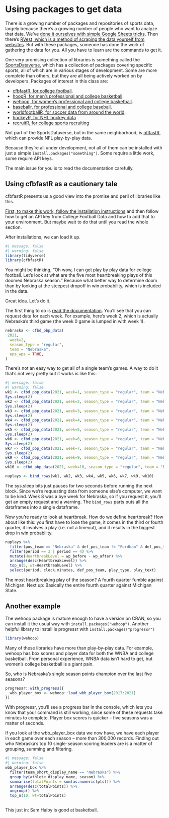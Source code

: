 # Using packages to get data

There is a growing number of packages and repositories of sports data, largely because there's a growing number of people who want to analyze that data. We've [done it ourselves with simple Google Sheets tricks](http://mattwaite.github.io/sports/data-structures-and-types.html#a-simple-way-to-get-data). Then there's [RVest, which is a method of scraping the data yourself from websites](http://mattwaite.github.io/sports/intro-to-rvest.html). But with these packages, someone has done the work of gathering the data for you. All you have to learn are the commands to get it.

One very promising collection of libraries is something called the [SportsDataverse](https://sportsdataverse.org/), which has a collection of packages covering specific sports, all of which are in various stages of development. Some are more complete than others, but they are all being actively worked on by developers. Packages of interest in this class are: 

* [cfbfastR, for college football](https://saiemgilani.github.io/cfbfastR/).
* [hoopR, for men's professional and college basketball](https://saiemgilani.github.io/hoopR/).
* [wehoop, for women's professional and college basketball](https://saiemgilani.github.io/wehoop/).
* [baseballr, for professional and college baseball](https://billpetti.github.io/baseballr/).
* [worldfootballR, for soccer data from around the world](https://jaseziv.github.io/worldfootballR/).
* [hockeyR, for NHL hockey data](https://hockeyr.netlify.app/)
* [recruitR, for college sports recruiting](https://saiemgilani.github.io/recruitR/)

Not part of the SportsDataverse, but in the same neighborhood, is [nflfastR](https://www.nflfastr.com/), which can provide NFL play-by-play data. 

Because they're all under development, not all of them can be installed with just a simple `install.packages("something")`. Some require a little work, some require API keys. 

The main issue for you is to read the documentation carefully. 

## Using cfbfastR as a cautionary tale

cfbfastR presents us a good view into the promise and peril of libraries like this. 

[First, to make this work, follow the installation instructions](https://saiemgilani.github.io/cfbfastR/) and then follow how to get an API key from College Football Data and how to add that to your environment. But maybe wait to do that until you read the whole section. 

After installations, we can load it up. 

```r
#| message: false
#| warning: false
library(tidyverse)
library(cfbfastR)
```

You might be thinking, "Oh wow, I can get play by play data for college football. Let's look at what are the five most heartbreaking plays of this doomed Nebraska season." Because what better way to determine doom than by looking at the steepest dropoff in win probability, which is included in the data. 

Great idea. Let's do it.

The first thing to do is [read the documentation](https://saiemgilani.github.io/cfbfastR/reference/cfbd_pbp_data.html). You'll see that you can request data for each week. For example, here's week 2, which is actually Nebraska's third game (the week 0 game is lumped in with week 1).

```r
nebraska <- cfbd_pbp_data(
 2021,
  week=2, 
  season_type = "regular",
  team = "Nebraska",
  epa_wpa = TRUE,
)
```

There's not an easy way to get all of a single team's games. A way to do it that's not very pretty but it works is like this:

```r
#| message: false
#| warning: false
wk1 <- cfbd_pbp_data(2021, week=1, season_type = "regular", team = "Nebraska", epa_wpa = TRUE)
Sys.sleep(2)
wk2 <- cfbd_pbp_data(2021, week=2, season_type = "regular", team = "Nebraska", epa_wpa = TRUE)
Sys.sleep(2)
wk3 <- cfbd_pbp_data(2021, week=3, season_type = "regular", team = "Nebraska", epa_wpa = TRUE)
Sys.sleep(2)
wk4 <- cfbd_pbp_data(2021, week=4, season_type = "regular", team = "Nebraska", epa_wpa = TRUE)
Sys.sleep(2)
wk5 <- cfbd_pbp_data(2021, week=5, season_type = "regular", team = "Nebraska", epa_wpa = TRUE)
Sys.sleep(2)
wk6 <- cfbd_pbp_data(2021, week=6, season_type = "regular", team = "Nebraska", epa_wpa = TRUE)
Sys.sleep(2)
wk7 <- cfbd_pbp_data(2021, week=7, season_type = "regular", team = "Nebraska", epa_wpa = TRUE)
Sys.sleep(2)
wk9 <- cfbd_pbp_data(2021, week=9, season_type = "regular", team = "Nebraska", epa_wpa = TRUE)
Sys.sleep(2)
wk10 <- cfbd_pbp_data(2021, week=10, season_type = "regular", team = "Nebraska", epa_wpa = TRUE)

nuplays <- bind_rows(wk1, wk2, wk3, wk4, wk5, wk6, wk7, wk9, wk10)
```

The sys.sleep bits just pauses for two seconds before running the next block. Since we're requesting data from someone else's computer, we want to be kind. Week 8 was a bye week for Nebraska, so if you request it, you'll get an empty request and a warning. The `bind_rows` parts puts all the dataframes into a single dataframe.

Now you're ready to look at heartbreak. How do we define heartbreak? How about like this: you first have to lose the game, it comes in the third or fourth quarter, it involves a play (i.e. not a timeout), and it results in the biggest drop in win probability.

```r
nuplays %>% 
  filter(pos_team == "Nebraska" & def_pos_team != "Fordham" & def_pos_team != "Buffalo" & def_pos_team != "Northwestern" & play_type != "Timeout") %>% 
  filter(period == 3 | period == 4) %>% 
  mutate(HeartbreakLevel = wp_before - wp_after) %>% 
  arrange(desc(HeartbreakLevel)) %>% 
  top_n(5, wt=HeartbreakLevel) %>%
  select(period, clock.minutes, def_pos_team, play_type, play_text)
```

The most heartbreaking play of the season? A fourth quarter fumble against Michigan. Next up: Basically the entire fourth quarter against Michigan State. 

## Another example

The wehoop package is mature enough to have a version on CRAN, so you can install it the usual way with `install.packages("wehoop")`. Another helpful library to install is progressr with `install.packages("progressr")`

```r
library(wehoop)
```

Many of these libraries have more than play-by-play data. For example, wehoop has box scores and player data for both the WNBA and college basketball. From personal experience, WNBA data isn't hard to get, but women's college basketball is a giant pain. 

So, who is Nebraska's single season points champion over the last five seasons? 

```r
progressr::with_progress({
  wbb_player_box <- wehoop::load_wbb_player_box(2017:2021)
})
```

With progressr, you'll see a progress bar in the console, which lets you know that your command is still working, since some of these requests take minutes to complete. Player box scores is quicker -- five seasons was a matter of seconds. 

If you look at the wbb_player_box data we now have, we have each player in each game over each season -- more than 300,000 records. Finding out who Nebraska's top 10 single-season scoring leaders are is a matter of grouping, summing and filtering.

```r
#| message: false
#| warning: false
wbb_player_box %>% 
  filter(team_short_display_name == "Nebraska") %>% 
  group_by(athlete_display_name, season) %>% 
  summarise(totalPoints = sum(as.numeric(pts))) %>% 
  arrange(desc(totalPoints)) %>%
  ungroup() %>%
  top_n(10, wt=totalPoints)
  
```

This just in: Sam Haiby is good at basketball.